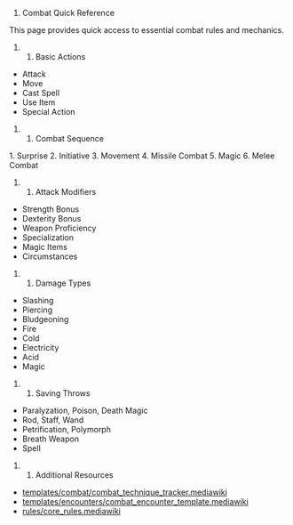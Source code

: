 # Combat Quick Reference

This page provides quick access to essential combat rules and mechanics.

## Basic Actions

* Attack
* Move
* Cast Spell
* Use Item
* Special Action

## Combat Sequence

1. Surprise
2. Initiative
3. Movement
4. Missile Combat
5. Magic
6. Melee Combat

## Attack Modifiers

* Strength Bonus
* Dexterity Bonus
* Weapon Proficiency
* Specialization
* Magic Items
* Circumstances

## Damage Types

* Slashing
* Piercing
* Bludgeoning
* Fire
* Cold
* Electricity
* Acid
* Magic

## Saving Throws

* Paralyzation, Poison, Death Magic
* Rod, Staff, Wand
* Petrification, Polymorph
* Breath Weapon
* Spell

## Additional Resources

* [[Combat Technique Tracker|templates/combat/combat_technique_tracker.mediawiki]]
* [[Combat Encounter Template|templates/encounters/combat_encounter_template.mediawiki]]
* [[Core Rules|rules/core_rules.mediawiki]] 